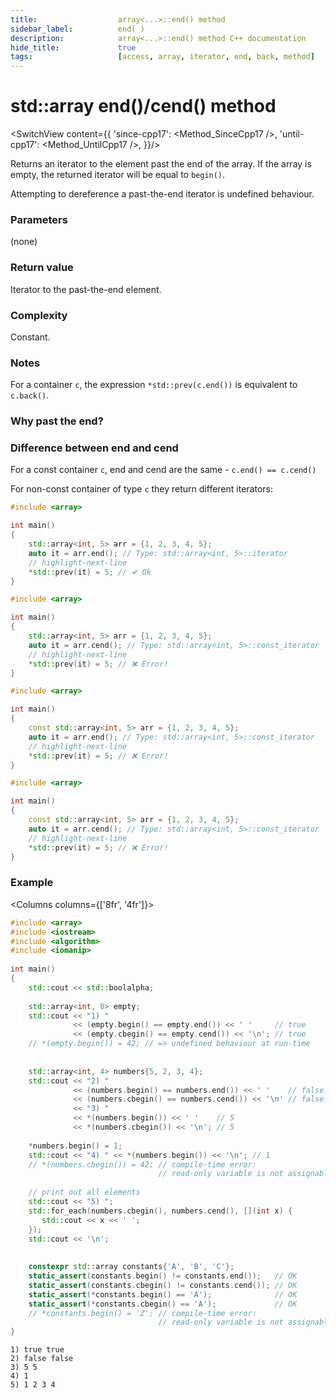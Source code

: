 ```yaml
---
title:					array<...>::end() method
sidebar_label:			end( )
description:			array<...>::end() method C++ documentation
hide_title:				true
tags:					[access, array, iterator, end, back, method]
---
```





<!-- Terms -->

<!----------------- Codes ---------------------->

<!-- end() -->


# std::array end()/cend() method

<SwitchView content={{
        'since-cpp17': <Method_SinceCpp17 />,
        'until-cpp17': <Method_UntilCpp17 />,
    }}/>

Returns an <Tooltip title={Term_ContAlias_Iterator}>iterator</Tooltip> to the element past the end of the array.
If the array is empty, the returned iterator will be equal to `begin()`.

Attempting to dereference a past-the-end iterator is <Tooltip title={Term_UndefinedBehaviour}>undefined behaviour</Tooltip>.

### Parameters

(none)

### Return value

Iterator to the past-the-end element.

### Complexity

Constant.

### Notes

For a container `c`, the expression `*std::prev(c.end())` is equivalent to `c.back()`.

### Why past the end?

<ImproveSection />

### Difference between end and cend

For a const container `c`, end and cend are the same - `c.end() == c.cend()`

For non-const container of type `c` they return different iterators:

<Tabs>
<TabItem value="non-const-container" label="Non const container" default>

<Tabs>
<TabItem value="end" label="end" default>

```cpp
#include <array>

int main()
{
    std::array<int, 5> arr = {1, 2, 3, 4, 5};
    auto it = arr.end(); // Type: std::array<int, 5>::iterator
    // highlight-next-line
    *std::prev(it) = 5; // ✔ Ok
}
```

</TabItem>
<TabItem value="cend" label="Cend" default>

```cpp
#include <array>

int main()
{
    std::array<int, 5> arr = {1, 2, 3, 4, 5};
    auto it = arr.cend(); // Type: std::array<int, 5>::const_iterator
    // highlight-next-line
    *std::prev(it) = 5; // ❌ Error! 
}
```

</TabItem>
</Tabs>

</TabItem>
<TabItem value="const-container" label="Const container">

<Tabs>
<TabItem value="end" label="end" default>

```cpp
#include <array>

int main()
{
    const std::array<int, 5> arr = {1, 2, 3, 4, 5};
    auto it = arr.end(); // Type: std::array<int, 5>::const_iterator
    // highlight-next-line
    *std::prev(it) = 5; // ❌ Error! 
}
```

</TabItem>
<TabItem value="cend" label="Cend" default>

```cpp
#include <array>

int main()
{
    const std::array<int, 5> arr = {1, 2, 3, 4, 5};
    auto it = arr.cend(); // Type: std::array<int, 5>::const_iterator
    // highlight-next-line
    *std::prev(it) = 5; // ❌ Error! 
}
```

</TabItem>
</Tabs>

</TabItem>
</Tabs>

### Example

<Columns columns={['8fr', '4fr']}>
<div>

```cpp title='Main.cpp' showLineNumbers
#include <array>
#include <iostream>
#include <algorithm>
#include <iomanip>
 
int main()
{
    std::cout << std::boolalpha;
 
    std::array<int, 0> empty;
    std::cout << "1) "
              << (empty.begin() == empty.end()) << ' '     // true
              << (empty.cbegin() == empty.cend()) << '\n'; // true
    // *(empty.begin()) = 42; // => undefined behaviour at run-time
 
 
    std::array<int, 4> numbers{5, 2, 3, 4};
    std::cout << "2) "
              << (numbers.begin() == numbers.end()) << ' '    // false
              << (numbers.cbegin() == numbers.cend()) << '\n' // false
              << "3) "
              << *(numbers.begin()) << ' '    // 5
              << *(numbers.cbegin()) << '\n'; // 5
 
    *numbers.begin() = 1;
    std::cout << "4) " << *(numbers.begin()) << '\n'; // 1
    // *(numbers.cbegin()) = 42; // compile-time error: 
                                 // read-only variable is not assignable
 
    // print out all elements
    std::cout << "5) ";
    std::for_each(numbers.cbegin(), numbers.cend(), [](int x) {
       std::cout << x << ' ';
    });
    std::cout << '\n';
 
 
    constexpr std::array constants{'A', 'B', 'C'};
    static_assert(constants.begin() != constants.end());   // OK
    static_assert(constants.cbegin() != constants.cend()); // OK
    static_assert(*constants.begin() == 'A');              // OK
    static_assert(*constants.cbegin() == 'A');             // OK
    // *constants.begin() = 'Z'; // compile-time error: 
                                 // read-only variable is not assignable
}
```

</div>
<div>

```plaintext title="Possible output"
1) true true
2) false false
3) 5 5
4) 1
5) 1 2 3 4
```

</div>
</Columns>
